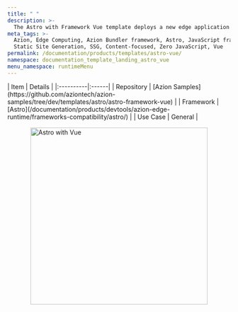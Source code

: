 ```yaml
---
title: " "
description: >-
  The Astro with Framework Vue template deploys a new edge application based on Astro working with Vue.
meta_tags: >-
  Azion, Edge Computing, Azion Bundler framework, Astro, JavaScript frameworks,
  Static Site Generation, SSG, Content-focused, Zero JavaScript, Vue
permalink: /documentation/products/templates/astro-vue/
namespace: documentation_template_landing_astro_vue
menu_namespace: runtimeMenu
---
```




<div class="[&_.flex.flex-col]:!gap-4 [&_.flex.flex-col]:md:!gap-8 [&_.flex.flex-col]:2xl:!gap-16">
  <HeroHome
    title="Astro with Framework Vue"
    description="The Astro with Framework Vue template deploys a new edge application based on Astro working with Vue. "
    logos={[]}
    buttons={[
      { label: "Deploy template", link: "https://console.azion.com/create/astro/astro-with-framework-vue", outlined: false },
      { label: "View demo", link: "https://m766i2iby1.map.azionedge.net/", severity: "secondary" }
    ]}
  />
</div>

<div style="display: flex; gap: 1rem; align-items: center; flex-direction: row; flex-wrap: wrap;">
  <div style="flex: 1; min-width: 300px;">
    | Item | Details |
    |:----------|:------|
    | Repository | [Azion Samples](https://github.com/aziontech/azion-samples/tree/dev/templates/astro/astro-framework-vue) |
    | Framework | [Astro](/documentation/products/devtools/azion-edge-runtime/frameworks-compatibility/astro/) |
    | Use Case | General |
  </div>
  <div style="display: flex; justify-content: center; align-items: center; flex: 1; min-width: 300px;">
    <img src="/assets/docs/images/uploads/template-showcase/astro/astro-vue.png" width="400" alt="Astro with Vue" style="max-width: 100%; height: auto;" />
  </div>
</div>
